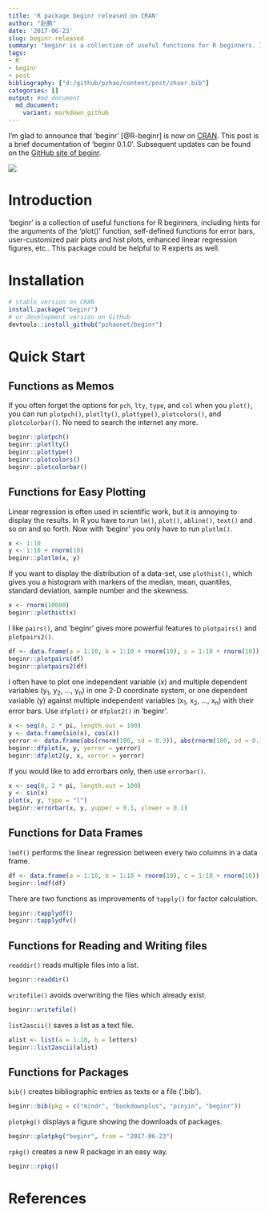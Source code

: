 ```yaml
---
title: 'R package beginr released on CRAN'
author: "赵鹏"
date: '2017-06-23'
slug: beginr-released
summary: "beginr is a collection of useful functions for R beginners. It might be helpful to R experts as well."
tags:
- R
- beginr
- post
bibliography: ["d:/github/pzhao/content/post/zhaor.bib"]
categories: []
output: #md_document
  md_document:
    variant: markdown_github
---
```


I’m glad to announce that 'beginr' [@R-beginr] is now on [CRAN](https://CRAN.R-project.org/package=beginr). This post is a brief documentation of 'beginr 0.1.0'. Subsequent updates can be found on the [GitHub site of beginr](http://github.com/pzhaonet/beginr).

![](http://cranlogs.r-pkg.org/badges/grand-total/beginr)


# Introduction 

'beginr' is a collection of useful functions for R beginners, including hints for the arguments of the 'plot()' function, self-defined functions for error bars, user-customized pair plots and hist plots, enhanced linear regression figures, etc.. This package could be helpful to R experts as well.

# Installation

```r
# stable version on CRAN
install.package("beginr")
# or development version on GitHub
devtools::install_github("pzhaonet/beginr")
```

# Quick Start

## Functions as Memos

If you often forget the options for `pch`, `lty`, `type`, and `col` when you `plot()`, you can run `plotpch()`, `plotlty()`, `plottype()`, `plotcolors()`, and `plotcolorbar()`. No need to search the internet any more.

```r
beginr::plotpch()
beginr::plotlty()
beginr::plottype()
beginr::plotcolors()
beginr::plotcolorbar()
```

## Functions for Easy Plotting

Linear regression is often used in scientific work, but it is annoying to display the results. In R you have to run `lm()`, `plot()`, `abline()`, `text()` and so on and so forth. Now with 'beginr' you only have to run `plotlm()`.

```r
x <- 1:10
y <- 1:10 + rnorm(10)
beginr::plotlm(x, y)
```

If you want to display the distribution of a data-set, use `plothist()`, which gives you a histogram with markers of the median, mean, quantiles, standard deviation, sample number and the skewness.

```r
x <- rnorm(10000)
beginr::plothist(x)
```

I like `pairs()`, and 'beginr' gives more powerful features to `plotpairs()` and `plotpairs2()`.

```r
df <- data.frame(a = 1:10, b = 1:10 + rnorm(10), c = 1:10 + rnorm(10))
beginr::plotpairs(df)
beginr::plotpairs2(df)
```

I often have to plot one independent variable (x) and multiple dependent variables  (y~1~, y~2~, ..., y~n~) in one 2-D coordinate system, or one dependent variable (y) against multiple independent variables (x~1~, x~2~, ..., x~n~) with their error bars. Use `dfplot()` or `dfplot2()` in 'beginr'.

```r
x <- seq(0, 2 * pi, length.out = 100)
y <- data.frame(sin(x), cos(x))
yerror <- data.frame(abs(rnorm(100, sd = 0.3)), abs(rnorm(100, sd = 0.1)))
beginr::dfplot(x, y, yerror = yerror)
beginr::dfplot2(y, x, xerror = yerror)
```

If you would like to add errorbars only, then use `errorbar()`.

```r
x <- seq(0, 2 * pi, length.out = 100)
y <- sin(x)
plot(x, y, type = "l")
beginr::errorbar(x, y, yupper = 0.1, ylower = 0.1)
```

## Functions for Data Frames

`lmdf()` performs the linear regression between every two columns in a data frame.

```r
df <- data.frame(a = 1:10, b = 1:10 + rnorm(10), c = 1:10 + rnorm(10))
beginr::lmdf(df)
```

There are two functions as improvements of `tapply()` for factor calculation.

```r
beginr::tapplydf()
beginr::tapplydfv()
```

## Functions for Reading and Writing files

`readdir()` reads multiple files into a list.

```r
beginr::readdir()
```

`writefile()` avoids overwriting the files which already exist.

```r
beginr::writefile()
```

`list2ascii()` saves a list as a text file.

```r
alist <- list(a = 1:10, b = letters)
beginr::list2ascii(alist)
```

## Functions for Packages

`bib()` creates bibliographic entries as texts or a file ('.bib').

```r
beginr::bib(pkg = c("mindr", "bookdownplus", "pinyin", "beginr"))
```

`plotpkg()` displays a figure showing the downloads of packages.

```r
beginr::plotpkg("beginr", from = "2017-06-23")
```

`rpkg()` creates a new R package in an easy way.

```r
beginr::rpkg()
```


# References
